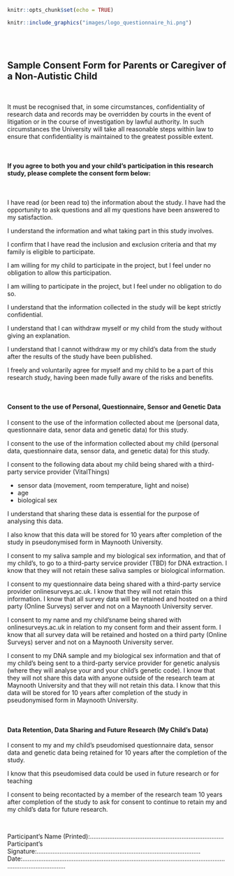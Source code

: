 ```r
knitr::opts_chunk$set(echo = TRUE)
```




```r
knitr::include_graphics("images/logo_questionnaire_hi.png")
```

<br><br> <!-- Add two line breaks -->

##  Sample Consent Form for Parents or Caregiver of a Non-Autistic Child  

&nbsp; 

It must be recognised that, in some circumstances, confidentiality of research data and records may be overridden by courts in the event of litigation or in the course of investigation by lawful authority. In such circumstances the University will take all reasonable steps within law to ensure that confidentiality is maintained to the greatest possible extent.

&nbsp;

####  If you agree to both you and your child’s participation in this research study, please complete the consent form below: 

&nbsp;  

I have read (or been read to) the information about the study. I have had the opportunity to ask questions and all my questions have been answered to my satisfaction.  

I understand the information and what taking part in this study involves.

I confirm that I have read the inclusion and exclusion criteria and that my family is eligible to participate.  

I am willing for my child to participate in the project, but I feel under no obligation to allow this participation.

I am willing to participate in the project, but I feel under no obligation to do so.

I understand that the information collected in the study will be kept strictly confidential.

I understand that I can withdraw myself or my child from the study without giving an explanation.

I understand that I cannot withdraw my or my child’s data from the study after the results of the study have been published. 

I freely and voluntarily agree for myself and my child to be a part of this research study, having been made fully aware of the risks and benefits.


&nbsp; 

####   Consent to the use of Personal, Questionnaire, Sensor and Genetic Data

I consent to the use of the information collected about me (personal data, questionnaire data, senor data and genetic data) for this study.

I consent to the use of the information collected about my child (personal data, questionnaire data, sensor data, and genetic data) for this study.

I consent to the following data about my child being shared with a third-party service provider (VitalThings)

* sensor data (movement, room temperature, light and noise)
* age
* biological sex

I understand that sharing these data is essential for the purpose of analysing this data. 
 
I also know that this data will be stored for 10 years after completion of the study in pseudonymised form in Maynooth University.

I consent to my saliva sample and my biological sex information, and that of my child’s, to go to a third-party service provider (TBD) for DNA extraction. I know that they will not retain these saliva samples or biological information.

I consent to my questionnaire data being shared with a third-party service provider onlinesurveys.ac.uk. I know that they will not retain this information. I know that all survey data will be retained and hosted on a third party (Online Surveys) server and not on a Maynooth University server. 

I consent to my name and my child'sname being shared with onlinesurveys.ac.uk in relation to my consent form and their assent form. I know that all survey data will be retained and hosted on a third party (Online Surveys) server and not on a Maynooth University server. 

I consent to my DNA sample and my biological sex information and that of my child’s being sent to a third-party service provider for genetic analysis (where they will analyse your and your child’s genetic code).  I know that they will not share this data with anyone outside of the research team at Maynooth University and that they will not retain this data. I know that this data will be stored for 10 years after completion of the study in pseudonymised form in Maynooth University.

&nbsp;  

####  Data Retention, Data Sharing and Future Research (My Child’s Data)

I consent to my and my child’s pseudomised questionnaire data, sensor data and genetic data being retained for 10 years after the completion of the study.

I know that this pseudomised data could be used in future research or for teaching

I consent to being recontacted by a member of the research team 10 years after completion of the study to ask for consent to continue to retain my and my child’s data for future research.


&nbsp;  

Participant’s Name (Printed):……………………………………….…………………………  
Participant’s Signature:…………………………………………………………………………………  
Date:……………….…………………………………………………………………………………………………………………  
